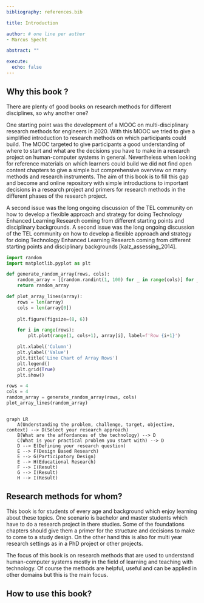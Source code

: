 ```yaml
---
bibliography: references.bib

title: Introduction

author: # one line per author
- Marcus Specht

abstract: ""

execute: 
  echo: false
---
```


## Why this book ? {#intro}

There are plenty of good books on research methods for different disciplines, so why another one?


One starting point was the development of a MOOC on multi-disciplinary research methods for engineers in 2020. With this MOOC we tried to give a simplified introduction to research methods on which participants could build. The MOOC targeted to give participants a good understanding of where to start and what are the decisions you have to make in a research project on human-computer systems in general. Nevertheless when looking for reference materials on which learners could build we did not find open content chapters to give a simple but comprehensive overview on many methods and research instruments. The aim of this book is to fill this gap and become and online repository with simple introductions to important decisions in a research project and primers for research methods in the different phases of the research project.

A second issue was the long ongoing discussion of the TEL community on how to develop a flexible approach and strategy for doing Technology Enhanced Learning Research coming from different starting points and disciplinary backgrounds.
A second issue was the long ongoing discussion of the TEL community on how to develop a flexible approach and strategy for doing Technology Enhanced Learning Research coming from different starting points and disciplinary backgrounds [kalz_assessing_2014].

```python
import random
import matplotlib.pyplot as plt

def generate_random_array(rows, cols):
    random_array = [[random.randint(1, 100) for _ in range(cols)] for _ in range(rows)]
    return random_array

def plot_array_lines(array):
    rows = len(array)
    cols = len(array[0])
    
    plt.figure(figsize=(8, 6))

    for i in range(rows):
        plt.plot(range(1, cols+1), array[i], label=f'Row {i+1}')

    plt.xlabel('Column')
    plt.ylabel('Value')
    plt.title('Line Chart of Array Rows')
    plt.legend()
    plt.grid(True)
    plt.show()

rows = 4
cols = 4
random_array = generate_random_array(rows, cols)
plot_array_lines(random_array)



```


```mermaid
graph LR
    A(Understanding the problem, challenge, target, objective, context) --> D(Select your research approach)
    B(What are the affordances of the technology) --> D
    C(What is your practical problem you start with) --> D
    D --> E(Defining your research question)
    E --> F(Design Based Research)
    E --> G(Participatory Design)
    E --> H(Educational Research)
    F --> I(Result)
    G --> I(Result)
    H --> I(Result)
```

## Research methods for whom?

This book is for students of every age and background which enjoy learning about these topics. One scenario is bachelor and master students which have to do a research project in there studies. Some of the foundations chapters should give them a primer for the structure and decisions to make to come to a study design. On the other hand this is also for multi year research settings as in a PhD project or other projects.

The focus of this book is on research methods that are used to understand human-computer systems mostly in the field of learning and teaching with technology. Of course the methods are helpful, useful and can be applied in other domains but this is the main focus.

## How to use this book?


<!--
## References {-}
-->
